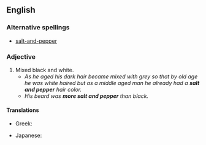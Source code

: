 ==English==

===Alternative spellings===
*[[salt-and-pepper]]

===Adjective===
{{en-adj|pos=[[salt]] and [[pepper]]}}

#Mixed black and white.
#*''As he aged his dark hair became mixed with grey so that by old age he was white haired but as a middle aged man he already had a '''salt and pepper''' hair color.''
#*''His beard was '''more salt and pepper''' than black.''

====Translations====
{{trans-top}}
* Greek: {{t|el|αλατοπίπερο|n|tr=alatopípero|sc=Grek}}
{{trans-mid}}
* Japanese: {{term|ごま塩||sesame and salt|tr=ごましお, goma shio|sc=Jpan|lang=ja}}
{{trans-bottom}}
